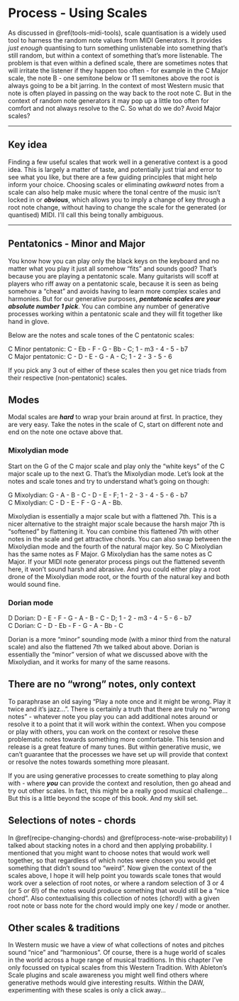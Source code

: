 # Process - Using Scales {#process-scales}

As discussed in \@ref(tools-midi-tools), scale quantisation is a widely used
tool to harness the random note values from MIDI Generators. It provides *just
enough* quantising to turn something unlistenable into something that's still
random, but within a context of something that's more listenable. The problem is
that even within a defined scale, there are sometimes notes that will irritate
the listener if they happen too often - for example in the C Major scale, the
note B - one semitone below or 11 semitones above the root is always going to be
a bit jarring. In the context of most Western music that note is often played in
passing on the way back to the root note C. But in the context of random note
generators it may pop up a little too often for comfort and not always resolve
to the C. So what do we do? Avoid Major scales?

------------------------------------------------------------------------

## Key idea {.unnumbered}

Finding a few useful scales that work well in a generative context is a good
idea. This is largely a matter of taste, and potentially just trial and error to
see what you like, but there are a few guiding principles that might help inform
your choice. Choosing scales or eliminating *awkward* notes from a scale can
also help make music where the tonal centre of the music isn't locked in or
***obvious***, which allows you to imply a change of key through a root note
change, without having to change the scale for the generated (or quantised)
MIDI. I'll call this being tonally ambiguous.

------------------------------------------------------------------------

## Pentatonics - Minor and Major

You know how you can play only the black keys on the keyboard and no matter what
you play it just all somehow "fits" and sounds good? That's because you are
playing a pentatonic scale. Many guitarists will scoff at players who riff away
on a pentatonic scale, because it is seen as being somehow a "cheat" and avoids
having to learn more complex scales and harmonies. But for our generative
purposes, ***pentatonic scales are your absolute number 1 pick***. You can
combine any number of generative processes working within a pentatonic scale and
they will fit together like hand in glove.

Below are the notes and scale tones of the C pentatonic scales:

C Minor pentatonic: C - Eb - F - G - Bb - C; 1 - m3 - 4 - 5 - b7\
C Major pentatonic: C - D - E - G - A - C; 1 - 2 - 3 - 5 - 6

If you pick any 3 out of either of these scales then you get nice triads from
their respective (non-pentatonic) scales.

## Modes

Modal scales are ***hard*** to wrap your brain around at first. In practice,
they are very easy. Take the notes in the scale of C, start on different note
and end on the note one octave above that.

### Mixolydian mode

Start on the G of the C major scale and play only the "white keys" of the C
major scale up to the next G. That's the Mixolydian mode. Let's look at the
notes and scale tones and try to understand what's going on though:

G Mixolydian: G - A - B - C - D - E - F; 1 - 2 - 3 - 4 - 5 - 6 - b7\
C Mixolydian: C - D - E - F - G - A - Bb.

Mixolydian is essentially a major scale but with a flattened 7th. This is a
nicer alternative to the straight major scale because the harsh major 7th is
"softened" by flattening it. You can combine this flattened 7th with other notes
in the scale and get attractive chords. You can also swap between the Mixolydian
mode and the fourth of the natural major key. So C Mixolydian has the same notes
as F Major. G Mixolydian has the same notes as C Major. If your MIDI note
generator process pings out the flattened seventh here, it won't sound harsh and
abrasive. And you could either play a root drone of the Mixolydian mode root, or
the fourth of the natural key and both would sound fine.

### Dorian mode

D Dorian: D - E - F - G - A - B - C - D; 1 - 2 - m3 - 4 - 5 - 6 - b7\
C Dorian: C - D - Eb - F - G - A - Bb - C

Dorian is a more "minor" sounding mode (with a minor third from the natural
scale) and also the flattened 7th we talked about above. Dorian is essentially
the "minor" version of what we discussed above with the Mixolydian, and it works
for many of the same reasons.

## There are no "wrong" notes, only context

To paraphrase an old saying "Play a note once and it might be wrong. Play it
twice and it's jazz...". There is certainly a truth that there are truly no
"wrong notes" - whatever note you play you can add additional notes around or
resolve it to a point that it will work within the context. When you compose or
play with others, you can work on the context or resolve these problematic notes
towards something more comfortable. This tension and release is a great feature
of many tunes. But within generative music, we can't guarantee that the
processes we have set up will provide that context or resolve the notes towards
something more pleasant.

If you are using generative processes to create something to play along with -
where ***you*** can provide the context and resolution, then go ahead and try
out other scales. In fact, this might be a really good musical challenge... But
this is a little beyond the scope of this book. And my skill set.

## Selections of notes - chords

In \@ref(recipe-changing-chords) and \@ref(process-note-wise-probability) I
talked about stacking notes in a chord and then applying probability. I
mentioned that you might want to choose notes that would work well together, so
that regardless of which notes were chosen you would get something that didn't
sound too "weird". Now given the context of the scales above, I hope it will
help point you towards scale tones that would work over a selection of root
notes, or where a random selection of 3 or 4 (or 5 or 6!) of the notes would
produce something that would still be a "nice chord". Also contextualising this
collection of notes (chord!) with a given root note or bass note for the chord
would imply one key / mode or another.

## Other scales & traditions

In Western music we have a view of what collections of notes and pitches sound
"nice" and "harmonious". Of course, there is a huge world of scales in the world
across a huge range of musical traditions. In this chapter I've only focussed on
typical scales from this Western Tradition. With Ableton's Scale plugins and
scale awareness you might well find others where generative methods would give
interesting results. Within the DAW, experimenting with these scales is only a
click away...
